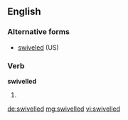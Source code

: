 ==English==

===Alternative forms===
* [[swiveled]] (US)

===Verb===
'''swivelled'''

# {{British}} {{en-past of|swivel}}

[[de:swivelled]]
[[mg:swivelled]]
[[vi:swivelled]]